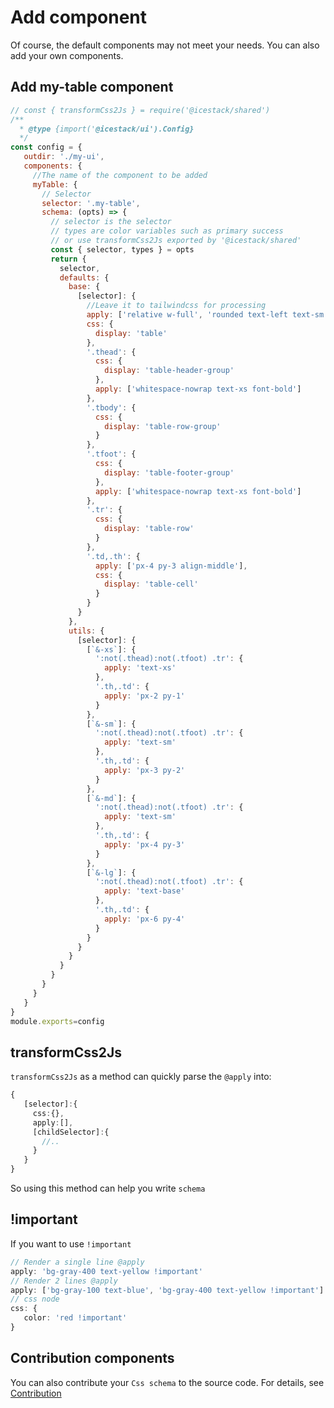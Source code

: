 # Add component

Of course, the default components may not meet your needs. You can also add your own components.

## Add my-table component

```js
// const { transformCss2Js } = require('@icestack/shared')
/**
  * @type {import('@icestack/ui').Config}
  */
const config = {
   outdir: './my-ui',
   components: {
     //The name of the component to be added
     myTable: {
       // Selector
       selector: '.my-table',
       schema: (opts) => {
         // selector is the selector
         // types are color variables such as primary success
         // or use transformCss2Js exported by '@icestack/shared'
         const { selector, types } = opts
         return {
           selector,
           defaults: {
             base: {
               [selector]: {
                 //Leave it to tailwindcss for processing
                 apply: ['relative w-full', 'rounded text-left text-sm'],
                 css: {
                   display: 'table'
                 },
                 '.thead': {
                   css: {
                     display: 'table-header-group'
                   },
                   apply: ['whitespace-nowrap text-xs font-bold']
                 },
                 '.tbody': {
                   css: {
                     display: 'table-row-group'
                   }
                 },
                 '.tfoot': {
                   css: {
                     display: 'table-footer-group'
                   },
                   apply: ['whitespace-nowrap text-xs font-bold']
                 },
                 '.tr': {
                   css: {
                     display: 'table-row'
                   }
                 },
                 '.td,.th': {
                   apply: ['px-4 py-3 align-middle'],
                   css: {
                     display: 'table-cell'
                   }
                 }
               }
             },
             utils: {
               [selector]: {
                 [`&-xs`]: {
                   ':not(.thead):not(.tfoot) .tr': {
                     apply: 'text-xs'
                   },
                   '.th,.td': {
                     apply: 'px-2 py-1'
                   }
                 },
                 [`&-sm`]: {
                   ':not(.thead):not(.tfoot) .tr': {
                     apply: 'text-sm'
                   },
                   '.th,.td': {
                     apply: 'px-3 py-2'
                   }
                 },
                 [`&-md`]: {
                   ':not(.thead):not(.tfoot) .tr': {
                     apply: 'text-sm'
                   },
                   '.th,.td': {
                     apply: 'px-4 py-3'
                   }
                 },
                 [`&-lg`]: {
                   ':not(.thead):not(.tfoot) .tr': {
                     apply: 'text-base'
                   },
                   '.th,.td': {
                     apply: 'px-6 py-4'
                   }
                 }
               }
             }
           }
         }
       }
     }
   }
}
module.exports=config
```

## transformCss2Js

`transformCss2Js` as a method can quickly parse the `@apply` into:

```ts
{
   [selector]:{
     css:{},
     apply:[],
     [childSelector]:{
       //..
     }
   }
}
```

So using this method can help you write `schema`

## !important

If you want to use `!important`

```ts
// Render a single line @apply
apply: 'bg-gray-400 text-yellow !important'
// Render 2 lines @apply
apply: ['bg-gray-100 text-blue', 'bg-gray-400 text-yellow !important']
// css node
css: {
   color: 'red !important'
}
```

## Contribution components

You can also contribute your `Css schema` to the source code. For details, see [Contribution](/docs/contribute)